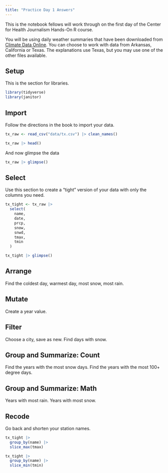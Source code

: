 ```yaml
---
title: "Practice Day 1 Answers"
---
```


This is the notebook fellows will work through on the first day of the Center for Health Journalism Hands-On R course.

You will be using daily weather summaries that have been downloaded  from [Climate Data Online](https://www.ncei.noaa.gov/cdo-web/datasets). You can choose to work with data from Arkansas, California or Texas. The explanations use Texas, but you may use one of the other files available.

## Setup

This is the section for libraries.

```r
library(tidyverse)
library(janitor)
```

## Import

Follow the directions in the book to import your data. 

```r
tx_raw <- read_csv("data/tx.csv") |> clean_names()

tx_raw |> head()
```

And now glimpse the data

```r
tx_raw |> glimpse()
```

## Select

Use this section to create a "tight" version of your data with only the columns you need.

```r
tx_tight <- tx_raw |> 
  select(
    name,
    date,
    prcp,
    snow,
    snwd,
    tmax,
    tmin
  )

tx_tight |> glimpse()
```

## Arrange

Find the coldest day, warmest day, most snow, most rain.

## Mutate

Create a year value.

## Filter

Choose a city, save as new. Find days with snow.

## Group and Summarize: Count

Find the years with the most snow days. Find the years with the most 100+ degree days.

## Group and Summarize: Math

Years with most rain. Years with most snow.

## Recode

Go back and shorten your station names.

```r
tx_tight |> 
  group_by(name) |> 
  slice_max(tmax)

tx_tight |> 
  group_by(name) |> 
  slice_min(tmin)
```



